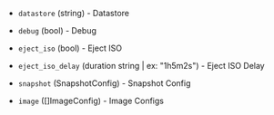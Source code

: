 <!-- Code generated from the comments of the Global struct in builder/opennebula/common/config.go; DO NOT EDIT MANUALLY -->

- `datastore` (string) - Datastore

- `debug` (bool) - Debug

- `eject_iso` (bool) - Eject ISO

- `eject_iso_delay` (duration string | ex: "1h5m2s") - Eject ISO Delay

- `snapshot` (SnapshotConfig) - Snapshot Config

- `image` ([]ImageConfig) - Image Configs

<!-- End of code generated from the comments of the Global struct in builder/opennebula/common/config.go; -->
